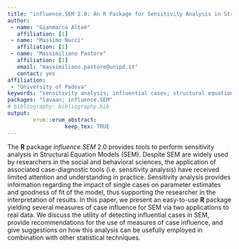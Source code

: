 ---
title: "influence.SEM 2.0: An R Package for Sensitivity Analysis in Structural Equation Models"
author:
 - name: "Gianmarco Altoè"
   affiliation: [1]
 - name: "Massimo Nucci"
   affiliation: [1]
 - name: "Massimiliano Pastore"
   affiliation: [1]
   email: "massimiliano.pastore@unipd.it"
   contact: yes
affiliation:
 - "University of Padova"
keywords: "sensitivity analysis; influential cases; structural equation models"
packages: "lavaan; influence.SEM"
# bibliography: bibliography.bib
output:  
        erum::erum_abstract:
                  keep_tex: TRUE
---
The **R** package *influence.SEM* 2.0 provides tools to perform sensitivity analysis in Structural Equation Models (SEM). Despite SEM are widely used by researchers in the social and behavioral sciences, the application of associated case-diagnostic tools (i.e. sensitivity analysis) have received limited attention and understanding in practice. Sensitivity analysis provides information regarding the impact of single cases on parameter estimates and goodness of fit of the model, thus supporting the researcher in the interpretation of results. In this paper, we present an easy-to-use **R** package yielding several measures of case influence for SEM via two applications to real data. We discuss the utility of detecting influential cases in SEM, provide recommendations for the use of measures of case influence, and give suggestions on how this analysis can be usefully employed in combination with other statistical techniques. 


<!--  -->
<!--  -->
<!--  -->

